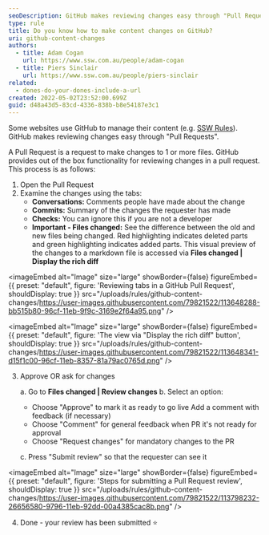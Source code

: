 ```yaml
---
seoDescription: GitHub makes reviewing changes easy through "Pull Requests". Reviewing a Pull Request involves examining changes using tabs - Conversations, Commits, Checks, and Files changed.
type: rule
title: Do you know how to make content changes on GitHub?
uri: github-content-changes
authors:
  - title: Adam Cogan
    url: https://www.ssw.com.au/people/adam-cogan
  - title: Piers Sinclair
    url: https://www.ssw.com.au/people/piers-sinclair
related:
  - dones-do-your-dones-include-a-url
created: 2022-05-02T23:52:00.699Z
guid: d48a43d5-83cd-4336-838b-b8e54187e3c1
---
```


Some websites use GitHub to manage their content (e.g. [SSW Rules](https://github.com/SSWConsulting/SSW.Rules.Content)). GitHub makes reviewing changes easy through "Pull Requests".

A Pull Request is a request to make changes to 1 or more files. GitHub provides out of the box functionality for reviewing changes in a pull request. This process is as follows:
1. Open the Pull Request
2. Examine the changes using the tabs:
   * **Conversations:** Comments people have made about the change
   * **Commits:** Summary of the changes the requester has made
   * **Checks:** You can ignore this if you are not a developer
   * **Important - Files changed:** See the difference between the old and new files being changed. Red highlighting indicates deleted parts and green highlighting indicates added parts.
     This visual preview of the changes to a markdown file is accessed via **Files changed | Display the rich diff**


<imageEmbed
  alt="Image"
  size="large"
  showBorder={false}
  figureEmbed={{
    preset: "default",
    figure: 'Reviewing tabs in a GitHub Pull Request',
    shouldDisplay: true
  }}
  src="/uploads/rules/github-content-changes/https://user-images.githubusercontent.com/79821522/113648288-bb515b80-96cf-11eb-9f9c-3169e2f64a95.png"
/>


<imageEmbed
  alt="Image"
  size="large"
  showBorder={false}
  figureEmbed={{
    preset: "default",
    figure: 'The view via "Display the rich diff" button',
    shouldDisplay: true
  }}
  src="/uploads/rules/github-content-changes/https://user-images.githubusercontent.com/79821522/113648341-d15f1c00-96cf-11eb-8357-81a79ac0765d.png"
/>

3. Approve OR ask for changes

   a. Go to **Files changed | Review changes**
    b. Select an option:

   * Choose "Approve" to mark it as ready to go live
     Add a comment with feedback (if necessary)
   * Choose "Comment" for general feedback when PR it's not ready for approval
   * Choose "Request changes" for mandatory changes to the PR

   c. Press "Submit review" so that the requester can see it


<imageEmbed
  alt="Image"
  size="large"
  showBorder={false}
  figureEmbed={{
    preset: "default",
    figure: 'Steps for submitting a Pull Request review',
    shouldDisplay: true
  }}
  src="/uploads/rules/github-content-changes/https://user-images.githubusercontent.com/79821522/113798232-26656580-9796-11eb-92dd-00a4385cac8b.png"
/>

4. Done - your review has been submitted ⭐